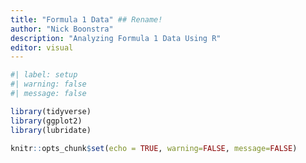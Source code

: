 ```yaml
---
title: "Formula 1 Data" ## Rename!
author: "Nick Boonstra" 
description: "Analyzing Formula 1 Data Using R"
editor: visual
---
```



```r
#| label: setup
#| warning: false
#| message: false

library(tidyverse)
library(ggplot2)
library(lubridate)

knitr::opts_chunk$set(echo = TRUE, warning=FALSE, message=FALSE)
```




